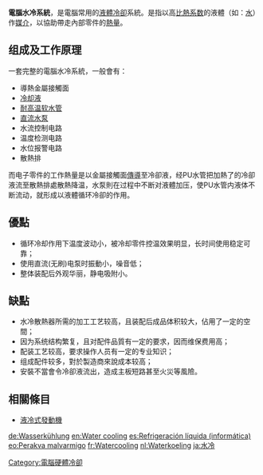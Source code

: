 {{Unreferenced|time=2022-03-29T01:46:09+00:00}}
'''電腦水冷系統'''，是電腦常用的[[液體|液體]][[冷卻|冷卻]]系統。是指以高[[比熱系数|比熱系数]]的液體（如：[[水|水]]）作[[媒介|媒介]]，以協助帶走內部零件的[[熱量|熱量]]。
 
==组成及工作原理==
一套完整的電腦水冷系統，一般會有：
*導熱金屬接觸面
*[[冷却液|冷却液]]
*[[耐高温软水管|耐高温软水管]]
*[[直流水泵|直流水泵]]
*水流控制电路
*温度检测电路
*水位报警电路
*散熱排

而电子零件的工作熱量是以金屬接觸面[[傳導|傳導]]至冷卻液，经PU水管把加熱了的冷卻液流至散熱排處散熱降温，水泵則在过程中不断对液體加压，使PU水管内液体不断流动，就形成以液體循环冷卻的作用。

==優點==
*循环冷却作用下温度波动小，被冷却零件控温效果明显，长时间使用稳定可靠；
*使用直流(无刷)电泵时振動小，噪音低；
*整体装配后外观华丽，静电吸附小。

==缺點==
*水冷散熱器所需的加工工艺较高，且装配后成品体积较大，佔用了一定的空間；
*因为系统结构繁复，且对配件品質有一定的要求，因而维保费用高；
*配装工艺较高，要求操作人员有一定的专业知识；
*组成配件较多，對於製造商來說成本较高；
*安裝不當會令冷卻液流出，造成主板短路甚至火災等風險。

== 相關條目 ==
*[[液冷式發動機|液冷式發動機]]

{{電腦小作品}}

[[Category:電腦硬體冷卻|Category:電腦硬體冷卻]]

[[de:Wasserkühlung|de:Wasserkühlung]]
[[en:Water_cooling|en:Water cooling]]
[[es:Refrigeración_líquida_(informática)|es:Refrigeración líquida (informática)]]
[[eo:Perakva_malvarmigo|eo:Perakva malvarmigo]]
[[fr:Watercooling|fr:Watercooling]]
[[nl:Waterkoeling|nl:Waterkoeling]]
[[ja:水冷|ja:水冷]]
